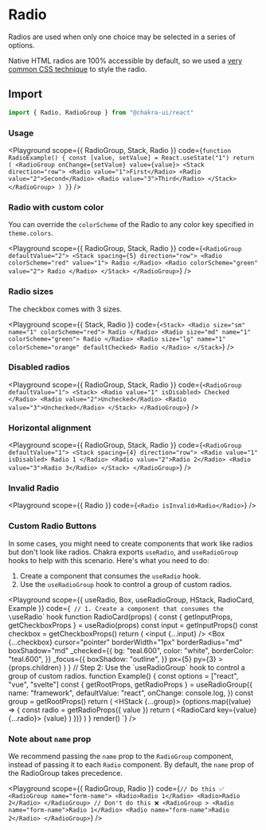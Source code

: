 

#  Radio

Radios are used when only one choice may be selected in a series of options.





Native HTML radios are 100% accessible by default, so we used a
[very common CSS technique](https://dev.to/lkopacz/create-custom-keyboard-accessible-radio-buttons-22eh)
to style the radio.

## Import

```js
import { Radio, RadioGroup } from "@chakra-ui/react"
```

### Usage

<Playground
scope={{ RadioGroup, Stack, Radio }}
code={`
function RadioExample() {
  const [value, setValue] = React.useState("1")
  return (
    <RadioGroup onChange={setValue} value={value}>
      <Stack direction="row">
        <Radio value="1">First</Radio>
        <Radio value="2">Second</Radio>
        <Radio value="3">Third</Radio>
      </Stack>
    </RadioGroup>
  )
}
`}
/>

### Radio with custom color

You can override the `colorScheme` of the Radio to any color key specified in
`theme.colors`.

<Playground
scope={{ RadioGroup, Stack, Radio }}
code={`
<RadioGroup defaultValue="2">
  <Stack spacing={5} direction="row">
    <Radio colorScheme="red" value="1">
      Radio
    </Radio>
    <Radio colorScheme="green" value="2">
      Radio
    </Radio>
  </Stack>
</RadioGroup>
`}
/>

### Radio sizes

The checkbox comes with 3 sizes.

<Playground
scope={{ Stack, Radio }}
code={`
<Stack>
  <Radio size="sm" name="1" colorScheme="red">
    Radio
  </Radio>
  <Radio size="md" name="1" colorScheme="green">
    Radio
  </Radio>
  <Radio size="lg" name="1" colorScheme="orange" defaultChecked>
    Radio
  </Radio>
</Stack>
`}
/>

### Disabled radios

<Playground
scope={{ RadioGroup, Stack, Radio }}
code={`
<RadioGroup defaultValue="1">
  <Stack>
    <Radio value="1" isDisabled>
      Checked
    </Radio>
    <Radio value="2">Unchecked</Radio>
    <Radio value="3">Unchecked</Radio>
  </Stack>
</RadioGroup>
`}
/>

### Horizontal alignment

<Playground
scope={{ RadioGroup, Stack, Radio }}
code={`
<RadioGroup defaultValue="1">
  <Stack spacing={4} direction="row">
    <Radio value="1" isDisabled>
      Radio 1
    </Radio>
    <Radio value="2">Radio 2</Radio>
    <Radio value="3">Radio 3</Radio>
  </Stack>
</RadioGroup>
`}
/>

### Invalid Radio

<Playground
scope={{ Radio }}
code={`
<Radio isInvalid>Radio</Radio>
`}
/>

### Custom Radio Buttons

In some cases, you might need to create components that work like radios but
don't look like radios. Chakra exports `useRadio`, and `useRadioGroup` hooks to
help with this scenario. Here's what you need to do:

1. Create a component that consumes the `useRadio` hook.
2. Use the `useRadioGroup` hook to control a group of custom radios.

<Playground
scope={{ useRadio, Box, useRadioGroup, HStack, RadioCard, Example }}
code={`
// 1. Create a component that consumes the \`useRadio\` hook
function RadioCard(props) {
  const { getInputProps, getCheckboxProps } = useRadio(props)
  const input = getInputProps()
  const checkbox = getCheckboxProps()
  return (
    <Box as="label">
      <input {...input} />
      <Box
        {...checkbox}
        cursor="pointer"
        borderWidth="1px"
        borderRadius="md"
        boxShadow="md"
        _checked={{
          bg: "teal.600",
          color: "white",
          borderColor: "teal.600",
        }}
        _focus={{
          boxShadow: "outline",
        }}
        px={5}
        py={3}
      >
        {props.children}
      </Box>
    </Box>
  )
}
// Step 2: Use the \`useRadioGroup\` hook to control a group of custom radios.
function Example() {
  const options = ["react", "vue", "svelte"]
  const { getRootProps, getRadioProps } = useRadioGroup({
    name: "framework",
    defaultValue: "react",
    onChange: console.log,
  })
  const group = getRootProps()
  return (
    <HStack {...group}>
      {options.map((value) => {
        const radio = getRadioProps({ value })
        return (
          <RadioCard key={value} {...radio}>
            {value}
          </RadioCard>
        )
      })}
    </HStack>
  )
}
render(<Example />)
`}
/>

### Note about `name` prop

We recommend passing the `name` prop to the `RadioGroup` component, instead of
passing it to each `Radio` component. By default, the `name` prop of the
RadioGroup takes precedence.

<Playground
scope={{ RadioGroup, Radio }}
code={`
// Do this ✅
<RadioGroup name="form-name">
  <Radio>Radio 1</Radio>
  <Radio>Radio 2</Radio>
</RadioGroup>
// Don't do this ❌
<RadioGroup >
  <Radio name="form-name">Radio 1</Radio>
  <Radio name="form-name">Radio 2</Radio>
</RadioGroup>
`}
/>